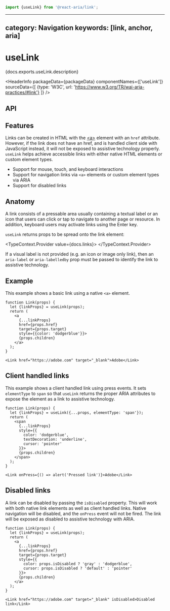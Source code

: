 <!-- Copyright 2020 Adobe. All rights reserved.
This file is licensed to you under the Apache License, Version 2.0 (the "License");
you may not use this file except in compliance with the License. You may obtain a copy
of the License at http://www.apache.org/licenses/LICENSE-2.0
Unless required by applicable law or agreed to in writing, software distributed under
the License is distributed on an "AS IS" BASIS, WITHOUT WARRANTIES OR REPRESENTATIONS
OF ANY KIND, either express or implied. See the License for the specific language
governing permissions and limitations under the License. -->



```jsx import
import {useLink} from '@react-aria/link';
```

---
category: Navigation
keywords: [link, anchor, aria]
---

# useLink

<p>{docs.exports.useLink.description}</p>

<HeaderInfo
  packageData={packageData}
  componentNames={['useLink']}
  sourceData={[
    {type: 'W3C', url: 'https://www.w3.org/TR/wai-aria-practices/#link'}
  ]} />

## API

<FunctionAPI function={docs.exports.useLink} links={docs.links} />

## Features

Links can be created in HTML with the [&lt;a&gt;](https://developer.mozilla.org/en-US/docs/Web/HTML/Element/a)
element with an `href` attribute. However, if the link does not have an href, and is
handled client side with JavaScript instead, it will not be exposed to assistive technology properly.
`useLink` helps achieve accessible links with either native HTML elements or custom element types.

* Support for mouse, touch, and keyboard interactions
* Support for navigation links via `<a>` elements or custom element types via ARIA
* Support for disabled links

## Anatomy

A link consists of a pressable area usually containing a textual label or an icon
that users can click or tap to navigate to another page or resource. In addition, 
keyboard users may activate links using the Enter key.

`useLink` returns props to be spread onto the link element:

<TypeContext.Provider value={docs.links}>
  <InterfaceType properties={docs.links[docs.exports.useLink.return.id].properties} />
</TypeContext.Provider>

If a visual label is not provided (e.g. an icon or image only link), then an `aria-label` or
`aria-labelledby` prop must be passed to identify the link to assistive technology.

## Example

This example shows a basic link using a native `<a>` element.

```tsx example
function Link(props) {
  let {linkProps} = useLink(props);
  return (
    <a
      {...linkProps}
      href={props.href}
      target={props.target}
      style={{color: 'dodgerblue'}}>
      {props.children}
    </a>
  );
}

<Link href="https://adobe.com" target="_blank">Adobe</Link>
```

## Client handled links

This example shows a client handled link using press events. It sets `elementType` to `span`
so that `useLink` returns the proper ARIA attributes to expose the element as a link to
assistive technology.

```tsx example
function Link(props) {
  let {linkProps} = useLink({...props, elementType: 'span'});
  return (
    <span
      {...linkProps}
      style={{
        color: 'dodgerblue',
        textDecoration: 'underline',
        cursor: 'pointer'
      }}>
      {props.children}
    </span>
  );
}

<Link onPress={() => alert('Pressed link')}>Adobe</Link>
```


## Disabled links

A link can be disabled by passing the `isDisabled` property. This will work with both native
link elements as well as client handled links. Native navigation will be disabled, and the `onPress`
event will not be fired. The link will be exposed as disabled to assistive technology with ARIA.

```tsx example
function Link(props) {
  let {linkProps} = useLink(props);
  return (
    <a
      {...linkProps}
      href={props.href}
      target={props.target}
      style={{
        color: props.isDisabled ? 'gray' : 'dodgerblue',
        cursor: props.isDisabled ? 'default' : 'pointer'
      }}>
      {props.children}
    </a>
  );
}

<Link href="https://adobe.com" target="_blank" isDisabled>Disabled link</Link>
```
